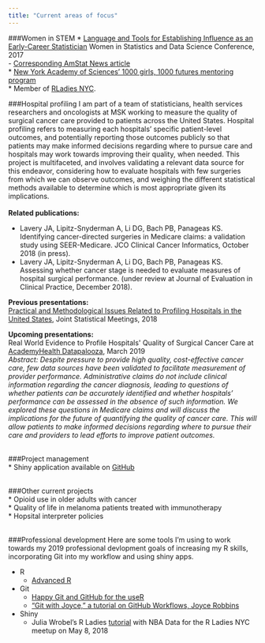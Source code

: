```yaml
---
title: "Current areas of focus"
---
```

<link rel="stylesheet" href="styles.css" type="text/css">
<link rel="stylesheet" href="fonts/academicons.min.css"/>

###Women in STEM
* [Language and Tools for Establishing Influence as an Early-Career Statistician](https://ww2.amstat.org/meetings/wsds/2017/onlineprogram/AbstractDetails.cfm?AbstractID=303802) Women in Statistics and Data Science Conference, 2017  
    - [Corresponding AmStat News article](http://magazine.amstat.org/blog/2018/05/01/earlycareertools/)  
* [New York Academy of Sciences' 1000 girls, 1000 futures mentoring program](http://magazine.amstat.org/blog/2018/11/01/1000-girls-1000-futures/?utm_source=informz&utm_medium=email&utm_campaign=amstatnews&_zs=UvcOe1&_zl=vBfH5)  
*  Member of [RLadies NYC](http://www.rladiesnyc.org/).
<br>

###Hospital profiling
I am part of a team of statisticians, health services researchers and oncologists at MSK working to measure the quality of surgical cancer care provided to patients across the United States. Hospital profiling refers to measuring each hospitals' specific patient-level outcomes, and potentially reporting those outcomes publicly so that patients may make informed decisions regarding where to pursue care and hospitals may work towards improving their quality, when needed. This project is multifaceted, and involves validating a relevant data source for this endeavor, considering how to evaluate hospitals with few surgeries from which we can observe outcomes, and weighing the different statistical methods available to determine which is most appropriate given its implications.  
<br>
<b>Related publications: </b>  

*  Lavery JA, Lipitz-Snyderman A, Li DG, Bach PB, Panageas KS. Identifying cancer-directed surgeries in Medicare claims: a validation study using SEER-Medicare. JCO Clinical Cancer Informatics, October 2018 (in press).  
*  Lavery JA, Lipitz-Snyderman A, Li DG, Bach PB, Panageas KS. Assessing whether cancer stage is needed to evaluate measures of hospital surgical performance. (under review at Journal of Evaluation in Clinical Practice, December 2018).  

<b>Previous presentations: </b>  
  [Practical and Methodological Issues Related to Profiling Hospitals in the United States](https://ww2.amstat.org/meetings/jsm/2018/onlineprogram/ActivityDetails.cfm?SessionID=215548), Joint Statistical Meetings, 2018  

<b> Upcoming presentations: </b>  
Real World Evidence to Profile Hospitals\' Quality of Surgical Cancer Care at [AcademyHealth Datapalooza](https://www.academyhealth.org/events/site/2019-health-datapalooza), March 2019   
<i> Abstract: Despite pressure to provide high quality, cost-effective cancer care, few data sources have been validated to facilitate measurement of provider performance. Administrative claims do not include clinical information regarding the cancer diagnosis, leading to questions of whether patients can be accurately identified and whether hospitals’ performance can be assessed in the absence of such information. We explored these questions in Medicare claims and will discuss the implications for the future of quantifying the quality of cancer care. This will allow patients to make informed decisions regarding where to pursue their care and providers to lead efforts to improve patient outcomes. 
</i><br><br>

###Project management   
* Shiny application available on [GitHub](https://github.mskcc.org/laveryj/Project-Management-Shiny-App)
<br><br>

###Other current projects  
* Opioid use in older adults with cancer  
* Quality of life in melanoma patients treated with immunotherapy  
* Hopsital interpreter policies  
<br>

###Professional development
Here are some tools I'm using to work towards my 2019 professional devlopment goals of increasing my R skills, incorporating Git into my workflow and using shiny apps.  

* R
    + [Advanced R](http://adv-r.had.co.nz/)
* Git
    + [Happy Git and GitHub for the useR](http://happygitwithr.com/)  
    + ["Git with Joyce," a tutorial on GitHub Workflows, Joyce Robbins](https://github.com/jtr13/codehelp/blob/master/GitHubWorkflow.pdf)
<br>
* Shiny
    + Julia Wrobel's R Ladies [tutorial](http://juliawrobel.com/tutorials/shiny_tutorial_nba.html) with NBA Data for the R Ladies NYC meetup on May 8, 2018  
